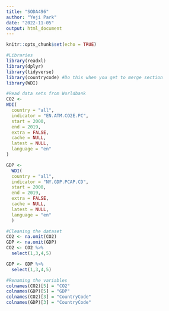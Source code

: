 ```yaml
---
title: "SODA496"
author: "Yeji Park"
date: "2022-11-05"
output: html_document
---
```


```r
knitr::opts_chunk$set(echo = TRUE)
```

```r
#Libraries
library(readxl)
library(dplyr)
library(tidyverse)
library(countrycode) #Do this when you get to merge section
library(WDI)
```

```r
#Read data sets from Worldbank
CO2 <-
WDI(
  country = "all",
  indicator = "EN.ATM.CO2E.PC",
  start = 2000,
  end = 2019,
  extra = FALSE,
  cache = NULL,
  latest = NULL,
  language = "en"
)

GDP <-
  WDI(
  country = "all",
  indicator = "NY.GDP.PCAP.CD",
  start = 2000,
  end = 2019,
  extra = FALSE,
  cache = NULL,
  latest = NULL,
  language = "en"
  )
```

```r
#Cleaning the dataset
CO2 <- na.omit(CO2)
GDP <- na.omit(GDP)
CO2 <- CO2 %>%
  select(1,3,4,5)

GDP <- GDP %>%
  select(1,3,4,5)
```

```r
#Renaming the variables
colnames(CO2)[5] = "CO2"
colnames(GDP)[5] = "GDP"
colnames(CO2)[3] = "CountryCode"
colnames(GDP)[3] = "CountryCode"
```

